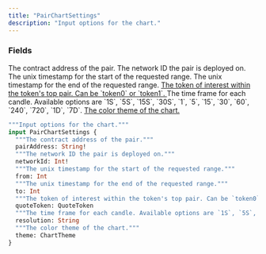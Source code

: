 ```yaml
---
title: "PairChartSettings"
description: "Input options for the chart."
---
```


### Fields

<ResponseField name="pairAddress" type="String!" required>
  The contract address of the pair.
</ResponseField>

<ResponseField name="networkId" type="Int!" required>
  The network ID the pair is deployed on.
</ResponseField>

<ResponseField name="from" type="Int">
  The unix timestamp for the start of the requested range.
</ResponseField>

<ResponseField name="to" type="Int">
  The unix timestamp for the end of the requested range.
</ResponseField>

<a href="/api-reference/types/quotetoken">
  <ResponseField name="quoteToken" type="QuoteToken">
    The token of interest within the token&#39;s top pair. Can be `token0` or `token1`.
  </ResponseField>
</a>

<ResponseField name="resolution" type="String">
  The time frame for each candle. Available options are `1S`, `5S`, `15S`, `30S`, `1`, `5`, `15`, `30`, `60`, `240`, `720`, `1D`, `7D`.
</ResponseField>

<a href="/api-reference/types/charttheme">
  <ResponseField name="theme" type="ChartTheme">
    The color theme of the chart.
  </ResponseField>
</a>


```graphql PairChartSettings
"""Input options for the chart."""
input PairChartSettings {
  """The contract address of the pair."""
  pairAddress: String!
  """The network ID the pair is deployed on."""
  networkId: Int!
  """The unix timestamp for the start of the requested range."""
  from: Int
  """The unix timestamp for the end of the requested range."""
  to: Int
  """The token of interest within the token's top pair. Can be `token0` or `token1`."""
  quoteToken: QuoteToken
  """The time frame for each candle. Available options are `1S`, `5S`, `15S`, `30S`, `1`, `5`, `15`, `30`, `60`, `240`, `720`, `1D`, `7D`."""
  resolution: String
  """The color theme of the chart."""
  theme: ChartTheme
}
```
